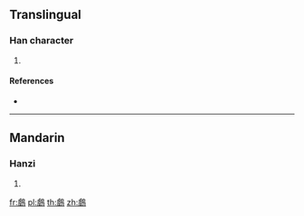 {{character info/new}}
==Translingual==

===Han character===
{{Han char|rn=196|rad=鳥|as=13|sn=24|four=27227|canj=XXXYA,YKHAF}}

# {{defn|Han|sort=鳥13}}

====References====
* {{Han ref|kx=1503.040|dkj=47409|dj=2032.220|hdz=74664.050|uh=9E06|ud=40454|bh=F8E0|bd=63712}}

----

==Mandarin==

===Hanzi===
{{cmn-hanzi|pin=[[yú]] ([[yu2]])|wg=yü<sup>2</sup>}}

# {{defn|lang=cmn|sort=鳥13}}

[[fr:鸆]]
[[pl:鸆]]
[[th:鸆]]
[[zh:鸆]]
